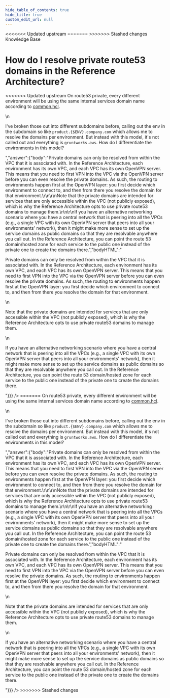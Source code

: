 ```yaml
---
hide_table_of_contents: true
hide_title: true
custom_edit_url: null
---
```



<head>
<<<<<<< Updated upstream
  <link rel="canonical" href="https://github.com/tnn-gruntwork-io/knowledge-base/discussions/263" />
=======
  <link rel="canonical" href="https://github.com/tnn-gruntwork-io/knowledge-base/discussions/263" />
>>>>>>> Stashed changes
</head>

<CenterLayout>
<span className="searchCategory">Knowledge Base</span>
<h1>How do I resolve private route53 domains in the Reference Architecture?</h1>
<<<<<<< Updated upstream
<GitHub discussion={{"id":"D_kwDOF8slf84AO_D4","number":263,"author":{"login":"yorinasub17"},"title":"How do I resolve private route53 domains in the Reference Architecture?","body":"On route53 private, every different environment will be using the same internal services domain name according to [common.hcl](https://github.com/tnn-gruntwork-io/terraform-aws-service-catalog/blob/188d19e4c378da9adb2a05cdcf6e02ecf0fec034/examples/for-production/infrastructure-live/common.hcl#L95).\r\n\r\nI've broken those out into different subdomains before, calling out the env in the subdomain so like `product.{$ENV}.company.com` which allows me to resolve the domains per environment. But instead with this model, it's not called out and everything is `gruntworks.aws`. How do I differentiate the environments in this model?","bodyHTML":"<p dir=\"auto\">On route53 private, every different environment will be using the same internal services domain name according to <a href=\"https://github.com/tnn-gruntwork-io/terraform-aws-service-catalog/blob/188d19e4c378da9adb2a05cdcf6e02ecf0fec034/examples/for-production/infrastructure-live/common.hcl#L95\">common.hcl</a>.</p>\n<p dir=\"auto\">I've broken those out into different subdomains before, calling out the env in the subdomain so like <code class=\"notranslate\">product.{$ENV}.company.com</code> which allows me to resolve the domains per environment. But instead with this model, it's not called out and everything is <code class=\"notranslate\">gruntworks.aws</code>. How do I differentiate the environments in this model?</p>","answer":{"body":"Private domains can only be resolved from within the VPC that it is associated with. In the Reference Architecture, each environment has its own VPC, and each VPC has its own OpenVPN server. This means that you need to first VPN into the VPC via the OpenVPN server before you can even resolve the private domains. As such, the routing to environments happen first at the OpenVPN layer: you first decide which environment to connect to, and then from there you resolve the domain for that environment.\r\n\r\nNote that the private domains are intended for services that are only accessible within the VPC (not publicly exposed), which is why the Reference Architecture opts to use private route53 domains to manage them.\r\n\r\nIf you have an alternative networking scenario where you have a central network that is peering into all the VPCs (e.g., a single VPC with its own OpenVPN server that peers into all your environments' network), then it might make more sense to set up the service domains as public domains so that they are resolvable anywhere you call out. In the Reference Architecture, you can point the route 53 domain/hosted zone for each service to the public one instead of the private one to create the domains there.","bodyHTML":"<p dir=\"auto\">Private domains can only be resolved from within the VPC that it is associated with. In the Reference Architecture, each environment has its own VPC, and each VPC has its own OpenVPN server. This means that you need to first VPN into the VPC via the OpenVPN server before you can even resolve the private domains. As such, the routing to environments happen first at the OpenVPN layer: you first decide which environment to connect to, and then from there you resolve the domain for that environment.</p>\n<p dir=\"auto\">Note that the private domains are intended for services that are only accessible within the VPC (not publicly exposed), which is why the Reference Architecture opts to use private route53 domains to manage them.</p>\n<p dir=\"auto\">If you have an alternative networking scenario where you have a central network that is peering into all the VPCs (e.g., a single VPC with its own OpenVPN server that peers into all your environments' network), then it might make more sense to set up the service domains as public domains so that they are resolvable anywhere you call out. In the Reference Architecture, you can point the route 53 domain/hosted zone for each service to the public one instead of the private one to create the domains there.</p>"}}} />
=======
<GitHub discussion={{"id":"D_kwDOF8slf84AO_D4","number":263,"author":{"login":"yorinasub17"},"title":"How do I resolve private route53 domains in the Reference Architecture?","body":"On route53 private, every different environment will be using the same internal services domain name according to [common.hcl](https://github.com/tnn-gruntwork-io/terraform-aws-service-catalog/blob/188d19e4c378da9adb2a05cdcf6e02ecf0fec034/examples/for-production/infrastructure-live/common.hcl#L95).\r\n\r\nI've broken those out into different subdomains before, calling out the env in the subdomain so like `product.{$ENV}.company.com` which allows me to resolve the domains per environment. But instead with this model, it's not called out and everything is `gruntworks.aws`. How do I differentiate the environments in this model?","bodyHTML":"<p dir=\"auto\">On route53 private, every different environment will be using the same internal services domain name according to <a href=\"https://github.com/tnn-gruntwork-io/terraform-aws-service-catalog/blob/188d19e4c378da9adb2a05cdcf6e02ecf0fec034/examples/for-production/infrastructure-live/common.hcl#L95\">common.hcl</a>.</p>\n<p dir=\"auto\">I've broken those out into different subdomains before, calling out the env in the subdomain so like <code class=\"notranslate\">product.{$ENV}.company.com</code> which allows me to resolve the domains per environment. But instead with this model, it's not called out and everything is <code class=\"notranslate\">gruntworks.aws</code>. How do I differentiate the environments in this model?</p>","answer":{"body":"Private domains can only be resolved from within the VPC that it is associated with. In the Reference Architecture, each environment has its own VPC, and each VPC has its own OpenVPN server. This means that you need to first VPN into the VPC via the OpenVPN server before you can even resolve the private domains. As such, the routing to environments happen first at the OpenVPN layer: you first decide which environment to connect to, and then from there you resolve the domain for that environment.\r\n\r\nNote that the private domains are intended for services that are only accessible within the VPC (not publicly exposed), which is why the Reference Architecture opts to use private route53 domains to manage them.\r\n\r\nIf you have an alternative networking scenario where you have a central network that is peering into all the VPCs (e.g., a single VPC with its own OpenVPN server that peers into all your environments' network), then it might make more sense to set up the service domains as public domains so that they are resolvable anywhere you call out. In the Reference Architecture, you can point the route 53 domain/hosted zone for each service to the public one instead of the private one to create the domains there.","bodyHTML":"<p dir=\"auto\">Private domains can only be resolved from within the VPC that it is associated with. In the Reference Architecture, each environment has its own VPC, and each VPC has its own OpenVPN server. This means that you need to first VPN into the VPC via the OpenVPN server before you can even resolve the private domains. As such, the routing to environments happen first at the OpenVPN layer: you first decide which environment to connect to, and then from there you resolve the domain for that environment.</p>\n<p dir=\"auto\">Note that the private domains are intended for services that are only accessible within the VPC (not publicly exposed), which is why the Reference Architecture opts to use private route53 domains to manage them.</p>\n<p dir=\"auto\">If you have an alternative networking scenario where you have a central network that is peering into all the VPCs (e.g., a single VPC with its own OpenVPN server that peers into all your environments' network), then it might make more sense to set up the service domains as public domains so that they are resolvable anywhere you call out. In the Reference Architecture, you can point the route 53 domain/hosted zone for each service to the public one instead of the private one to create the domains there.</p>"}}} />
>>>>>>> Stashed changes

</CenterLayout>
  

<!-- ##DOCS-SOURCER-START
{
  "sourcePlugin": "github-discussions",
  "hash": "c1403168e27dd940a8358537a6f9dffa"
}
##DOCS-SOURCER-END -->
